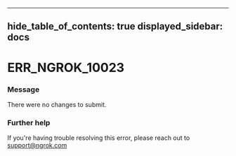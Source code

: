 

---
hide_table_of_contents: true
displayed_sidebar: docs
---


# ERR_NGROK_10023

### Message
There were no changes to submit.

<ErrorDetails />



### Further help
If you're having trouble resolving this error, please reach out to [support@ngrok.com](mailto:support@ngrok.com?subject=Help%20with%20ERR_NGROK_10023)

